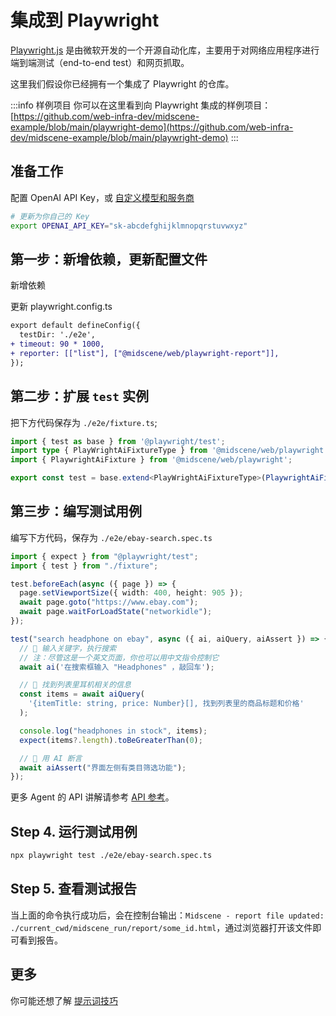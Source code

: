 # 集成到 Playwright


[Playwright.js](https://playwright.com/) 是由微软开发的一个开源自动化库，主要用于对网络应用程序进行端到端测试（end-to-end test）和网页抓取。

这里我们假设你已经拥有一个集成了 Playwright 的仓库。

:::info 样例项目
你可以在这里看到向 Playwright 集成的样例项目：[https://github.com/web-infra-dev/midscene-example/blob/main/playwright-demo](https://github.com/web-infra-dev/midscene-example/blob/main/playwright-demo)
:::


## 准备工作

配置 OpenAI API Key，或 [自定义模型和服务商](./model-provider)

```bash
# 更新为你自己的 Key
export OPENAI_API_KEY="sk-abcdefghijklmnopqrstuvwxyz"
```

## 第一步：新增依赖，更新配置文件

新增依赖

<PackageManagerTabs command="install @midscene/web --save-dev" />

更新 playwright.config.ts

```diff
export default defineConfig({
  testDir: './e2e',
+ timeout: 90 * 1000,
+ reporter: [["list"], ["@midscene/web/playwright-report"]],
});
```

## 第二步：扩展 `test` 实例

把下方代码保存为 `./e2e/fixture.ts`;

```typescript
import { test as base } from '@playwright/test';
import type { PlayWrightAiFixtureType } from '@midscene/web/playwright';
import { PlaywrightAiFixture } from '@midscene/web/playwright';

export const test = base.extend<PlayWrightAiFixtureType>(PlaywrightAiFixture());
```

## 第三步：编写测试用例

编写下方代码，保存为 `./e2e/ebay-search.spec.ts`

```typescript title="./e2e/ebay-search.spec.ts"
import { expect } from "@playwright/test";
import { test } from "./fixture";

test.beforeEach(async ({ page }) => {
  page.setViewportSize({ width: 400, height: 905 });
  await page.goto("https://www.ebay.com");
  await page.waitForLoadState("networkidle");
});

test("search headphone on ebay", async ({ ai, aiQuery, aiAssert }) => {
  // 👀 输入关键字，执行搜索
  // 注：尽管这是一个英文页面，你也可以用中文指令控制它
  await ai('在搜索框输入 "Headphones" ，敲回车');

  // 👀 找到列表里耳机相关的信息
  const items = await aiQuery(
    '{itemTitle: string, price: Number}[], 找到列表里的商品标题和价格'
  );

  console.log("headphones in stock", items);
  expect(items?.length).toBeGreaterThan(0);

  // 👀 用 AI 断言
  await aiAssert("界面左侧有类目筛选功能");
});
```

更多 Agent 的 API 讲解请参考 [API 参考](./API)。

## Step 4. 运行测试用例

```bash
npx playwright test ./e2e/ebay-search.spec.ts
```

## Step 5. 查看测试报告

当上面的命令执行成功后，会在控制台输出：`Midscene - report file updated: ./current_cwd/midscene_run/report/some_id.html`，通过浏览器打开该文件即可看到报告。

## 更多

你可能还想了解 [提示词技巧](./prompting-tips)
